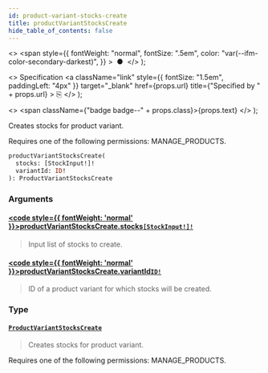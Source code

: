 ```yaml
---
id: product-variant-stocks-create
title: productVariantStocksCreate
hide_table_of_contents: false
---
```


  <>
    <span
      style={{
        fontWeight: "normal",
        fontSize: ".5em",
        color: "var(--ifm-color-secondary-darkest)",
      }}
    >
      &nbsp;●&nbsp;
    </span>
  </>
);

  <>
    Specification
    <a
      className="link"
      style={{ fontSize: "1.5em", paddingLeft: "4px" }}
      target="\_blank"
      href={props.url}
      title={"Specified by " + props.url}
    >
      ⎘
    </a>
  </>
);

  <>
    <span className={"badge badge--" + props.class}>{props.text}</span>
  </>
);

Creates stocks for product variant.

Requires one of the following permissions: MANAGE_PRODUCTS.

```graphql
productVariantStocksCreate(
  stocks: [StockInput!]!
  variantId: ID!
): ProductVariantStocksCreate
```

### Arguments

#### [<code style={{ fontWeight: 'normal' }}>productVariantStocksCreate.<b>stocks</b></code>](#)<Bullet />[`[StockInput!]!`](../../api-reference/inputs/stock-input) <Badge class="secondary" text="non-null"/> <Badge class="secondary" text="input"/>

> Input list of stocks to create.

#### [<code style={{ fontWeight: 'normal' }}>productVariantStocksCreate.<b>variantId</b></code>](#)<Bullet />[`ID!`](../../api-reference/scalars/id) <Badge class="secondary" text="non-null"/> <Badge class="secondary" text="scalar"/>

> ID of a product variant for which stocks will be created.

### Type

#### [`ProductVariantStocksCreate`](../../api-reference/objects/product-variant-stocks-create) <Badge class="secondary" text="object"/>

> Creates stocks for product variant.

Requires one of the following permissions: MANAGE_PRODUCTS.

>
